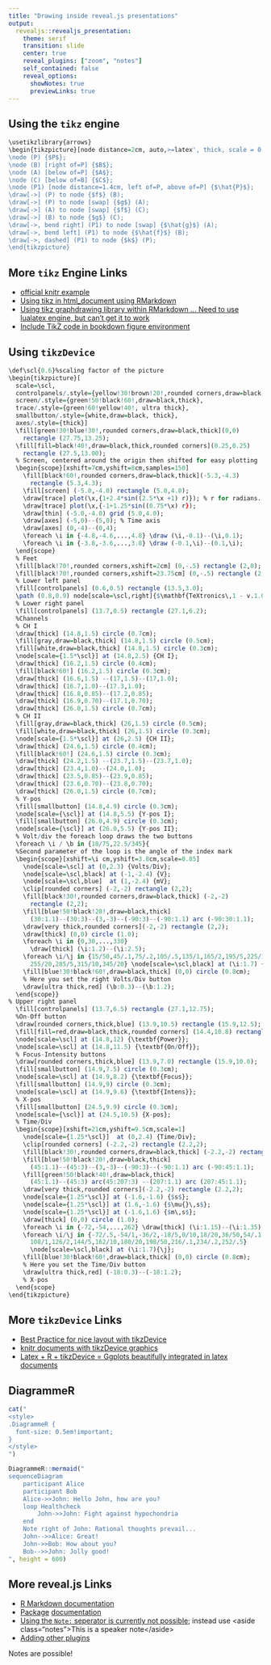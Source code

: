 ```yaml
---
title: "Drawing inside reveal.js presentations"
output:
  revealjs::revealjs_presentation:
    theme: serif
    transition: slide
    center: true
    reveal_plugins: ["zoom", "notes"]
    self_contained: false
    reveal_options:
      showNotes: true
      previewLinks: true
---
```


## Using the `tikz` engine

```r
\usetikzlibrary{arrows}
\begin{tikzpicture}[node distance=2cm, auto,>=latex', thick, scale = 0.5]
\node (P) {$P$};
\node (B) [right of=P] {$B$};
\node (A) [below of=P] {$A$};
\node (C) [below of=B] {$C$};
\node (P1) [node distance=1.4cm, left of=P, above of=P] {$\hat{P}$};
\draw[->] (P) to node {$f$} (B);
\draw[->] (P) to node [swap] {$g$} (A);
\draw[->] (A) to node [swap] {$f$} (C);
\draw[->] (B) to node {$g$} (C);
\draw[->, bend right] (P1) to node [swap] {$\hat{g}$} (A);
\draw[->, bend left] (P1) to node {$\hat{f}$} (B);
\draw[->, dashed] (P1) to node {$k$} (P);
\end{tikzpicture}
```

## More `tikz` Engine Links
- [official knitr example](https://github.com/yihui/knitr-examples/blob/master/058-engine-tikz.Rmd)
- [Using tikz in html_document using RMarkdown](https://stackoverflow.com/questions/41143295/using-tikz-in-html-document-using-rmarkdown)
- [Using tikz graphdrawing library within RMarkdown … Need to use lualatex engine, but can't get it to work](https://stackoverflow.com/questions/49212269/using-tikz-graphdrawing-library-within-rmarkdown-need-to-use-lualatex-engine)
- [Include TikZ code in bookdown figure environment](https://stackoverflow.com/questions/47358934/include-tikz-code-in-bookdown-figure-environment)

## Using `tikzDevice`

```r
\def\scl{0.6}%scaling factor of the picture
\begin{tikzpicture}[
  scale=\scl,
  controlpanels/.style={yellow!30!brown!20!,rounded corners,draw=black,thick},
  screen/.style={green!50!black!60!,draw=black,thick},
  trace/.style={green!60!yellow!40!, ultra thick},
  smallbutton/.style={white,draw=black, thick},
  axes/.style={thick}]
  \fill[green!30!blue!30!,rounded corners,draw=black,thick](0,0)
    rectangle (27.75,13.25);
  \fill[fill=black!40!,draw=black,thick,rounded corners](0.25,0.25)
    rectangle (27.5,13.00);
  % Screen, centered around the origin then shifted for easy plotting
  \begin{scope}[xshift=7cm,yshift=8cm,samples=150]
    \fill[black!60!,rounded corners,draw=black,thick](-5.3,-4.3)
      rectangle (5.3,4.3);
    \fill[screen] (-5.0,-4.0) rectangle (5.0,4.0);
    \draw[trace] plot(\x,{1+2.4*sin((2.5*\x +1) r)}); % r for radians...
    \draw[trace] plot(\x,{-1+1.25*sin((0.75*\x) r});
    \draw[thin] (-5.0,-4.0) grid (5.0,4.0);
    \draw[axes] (-5,0)--(5,0); % Time axis
    \draw[axes] (0,-4)--(0,4);
    \foreach \i in {-4.8,-4.6,...,4.8} \draw (\i,-0.1)--(\i,0.1);
    \foreach \i in {-3.8,-3.6,...,3.8} \draw (-0.1,\i)--(0.1,\i);
  \end{scope}
  % Feet
  \fill[black!70!,rounded corners,xshift=2cm] (0,-.5) rectangle (2,0);
  \fill[black!70!,rounded corners,xshift=23.75cm] (0,-.5) rectangle (2,0);
  % Lower left panel
  \fill[controlpanels] (0.6,0.5) rectangle (13.5,3.0);
  \path (0.8,0.9) node[scale=\scl,right]{$\mathbf{TeXtronics\,1 - v.1.01}$};
  % Lower right panel
  \fill[controlpanels] (13.7,0.5) rectangle (27.1,6.2);
  %Channels
  % CH I
  \draw[thick] (14.8,1.5) circle (0.7cm);
  \fill[gray,draw=black,thick] (14.8,1.5) circle (0.5cm);
  \fill[white,draw=black,thick] (14.8,1.5) circle (0.3cm);
  \node[scale={1.5*\scl}] at (14.8,2.5) {CH I};
  \draw[thick] (16.2,1.5) circle (0.4cm);
  \fill[black!60!] (16.2,1.5) circle (0.3cm);
  \draw[thick] (16.6,1.5) --(17,1.5)--(17,1.0);
  \draw[thick] (16.7,1.0)--(17.3,1.0);
  \draw[thick] (16.8,0.85)--(17.2,0.85);
  \draw[thick] (16.9,0.70)--(17.1,0.70);
  \draw[thick] (26.0,1.5) circle (0.7cm);
  % CH II
  \fill[gray,draw=black,thick] (26,1.5) circle (0.5cm);
  \fill[white,draw=black,thick] (26,1.5) circle (0.3cm);
  \node[scale={1.5*\scl}] at (26,2.5) {CH II};
  \draw[thick] (24.6,1.5) circle (0.4cm);
  \fill[black!60!] (24.6,1.5) circle (0.3cm);
  \draw[thick] (24.2,1.5) --(23.7,1.5)--(23.7,1.0);
  \draw[thick] (23.4,1.0)--(24.0,1.0);
  \draw[thick] (23.5,0.85)--(23.9,0.85);
  \draw[thick] (23.6,0.70)--(23.8,0.70);
  \draw[thick] (26.0,1.5) circle (0.7cm);
  % Y-pos
  \fill[smallbutton] (14.8,4.9) circle (0.3cm);
  \node[scale={\scl}] at (14.8,5.5) {Y-pos I};
  \fill[smallbutton] (26.0,4.9) circle (0.3cm);
  \node[scale={\scl}] at (26.0,5.5) {Y-pos II};
  % Volt/div the foreach loop draws the two buttons
  \foreach \i / \b in {18/75,22.5/345}{
  %Second parameter of the loop is the angle of the index mark 
  \begin{scope}[xshift=\i cm,yshift=3.8cm,scale=0.85]
    \node[scale=\scl] at (0,2.3) {Volts/Div};
    \node[scale=\scl,black] at (-1,-2.4) {V};
    \node[scale=\scl,blue]  at (1,-2.4) {mV};
    \clip[rounded corners] (-2,-2) rectangle (2,2);
    \fill[black!30!,rounded corners,draw=black,thick] (-2,-2)
      rectangle (2,2);
    \fill[blue!50!black!20!,draw=black,thick]
      (30:1.1)--(30:3)--(3,-3)--(-90:3)--(-90:1.1) arc (-90:30:1.1);
    \draw[very thick,rounded corners](-2,-2) rectangle (2,2);
    \draw[thick] (0,0) circle (1.0);
    \foreach \i in {0,30,...,330}
      \draw[thick] (\i:1.2)--(\i:2.5);
    \foreach \i/\j in {15/50,45/.1,75/.2,105/.5,135/1,165/2,195/5,225/10,
      255/20,285/5,315/10,345/20} \node[scale=\scl,black] at (\i:1.7) {\j};
    \fill[blue!30!black!60!,draw=black,thick] (0,0) circle (0.8cm);
    % Here you set the right Volts/Div button
    \draw[ultra thick,red] (\b:0.3)--(\b:1.2);
  \end{scope}}
% Upper right panel
  \fill[controlpanels] (13.7,6.5) rectangle (27.1,12.75);
  %On-Off button
  \draw[rounded corners,thick,blue] (13.9,10.5) rectangle (15.9,12.5);
  \fill[fill=red,draw=black,thick,rounded corners] (14.4,10.8) rectangle (15.3,11.2);
  \node[scale=\scl] at (14.8,12) {\textbf{Power}};
  \node[scale=\scl] at (14.8,11.5) {\textbf{On/Off}};
  % Focus-Intensity buttons
  \draw[rounded corners,thick,blue] (13.9,7.0) rectangle (15.9,10.0);
  \fill[smallbutton] (14.9,7.5) circle (0.3cm);
  \node[scale=\scl] at (14.9,8.2) {\textbf{Focus}};
  \fill[smallbutton] (14.9,9) circle (0.3cm);
  \node[scale=\scl] at (14.9,9.6) {\textbf{Intens}};
  % X-pos
  \fill[smallbutton] (24.5,9.9) circle (0.3cm);
  \node[scale={\scl}] at (24.5,10.5) {X-pos};
  % Time/Div
  \begin{scope}[xshift=21cm,yshift=9.5cm,scale=1]
    \node[scale={1.25*\scl}]  at (0,2.4) {Time/Div};
    \clip[rounded corners] (-2.2,-2) rectangle (2.2,2);
    \fill[black!30!,rounded corners,draw=black,thick] (-2.2,-2) rectangle (2.2,2);
    \fill[blue!50!black!20!,draw=black,thick]
      (45:1.1)--(45:3)--(3,-3)--(-90:3)--(-90:1.1) arc (-90:45:1.1);
    \fill[green!50!black!40!,draw=black,thick]
      (45:1.1)--(45:3) arc(45:207:3) --(207:1.1) arc (207:45:1.1);
    \draw[very thick,rounded corners](-2.2,-2) rectangle (2.2,2);
    \node[scale={1.25*\scl}] at (-1.6,-1.6) {$s$};
    \node[scale={1.25*\scl}] at (1.6,-1.6) {$\mu{}\,s$};
    \node[scale={1.25*\scl}] at (-1.6,1.6) {$m\,s$};
    \draw[thick] (0,0) circle (1.0);
    \foreach \i in {-72,-54,...,262} \draw[thick] (\i:1.15)--(\i:1.35);
    \foreach \i/\j in {-72/.5,-54/1,-36/2,-18/5,0/10,18/20,36/50,54/.1,72/.2,90/.5,
      108/1,126/2,144/5,162/10,180/20,198/50,216/.1,234/.2,252/.5}
      \node[scale=\scl,black] at (\i:1.7){\j};
    \fill[blue!30!black!60!,draw=black,thick] (0,0) circle (0.8cm);
    % Here you set the Time/Div button
    \draw[ultra thick,red] (-18:0.3)--(-18:1.2);	
    % X-pos
  \end{scope}
\end{tikzpicture}
```

## More `tikzDevice` Links
- [Best Practice for nice layout with tikzDevice](https://tex.stackexchange.com/questions/169354/best-practice-for-nice-layout-with-tikzdevice)
- [knitr documents with tikzDevice graphics](https://www.r-bloggers.com/knitr-documents-with-tikzdevice-graphics/)
- [Latex + R + tikzDevice = Ggplots beautifully integrated in latex documents](https://iltabiai.github.io/tips/latex/2015/09/15/latex-tikzdevice-r.html)

## DiagrammeR

```r
cat("
<style>
.DiagrammeR {
  font-size: 0.5em!important;
}
</style>
")
```

```r
DiagrammeR::mermaid("
sequenceDiagram
    participant Alice
    participant Bob
    Alice->>John: Hello John, how are you?
    loop Healthcheck
        John->>John: Fight against hypochondria
    end
    Note right of John: Rational thoughts prevail...
    John-->>Alice: Great!
    John->>Bob: How about you?
    Bob-->>John: Jolly good!
", height = 600)
```

## More reveal.js Links
- [R Markdown documentation](https://bookdown.org/yihui/rmarkdown/revealjs.html)
- [Package](https://github.com/rstudio/revealjs) [documentation](https://cran.r-project.org/web/packages/revealjs/revealjs.pdf)
- [Using the `Note:` seperator is currently not possible](https://github.com/rstudio/revealjs/issues/45); instead use &lt;aside class="notes"&gt;This is a speaker note&lt;/aside&gt;
- [Adding other plugins](https://github.com/rstudio/revealjs/issues/33#issuecomment-231985734)

<aside class="notes">Notes are possible!</aside>
